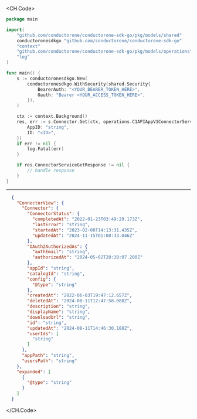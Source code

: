 
<CH.Code>
```go Get.go
package main

import(
	"github.com/conductorone/conductorone-sdk-go/pkg/models/shared"
	conductoronesdkgo "github.com/conductorone/conductorone-sdk-go"
	"context"
	"github.com/conductorone/conductorone-sdk-go/pkg/models/operations"
	"log"
)

func main() {
    s := conductoronesdkgo.New(
        conductoronesdkgo.WithSecurity(shared.Security{
            BearerAuth: "<YOUR_BEARER_TOKEN_HERE>",
            Oauth: "Bearer <YOUR_ACCESS_TOKEN_HERE>",
        }),
    )

    ctx := context.Background()
    res, err := s.Connector.Get(ctx, operations.C1APIAppV1ConnectorServiceGetRequest{
        AppID: "string",
        ID: "<ID>",
    })
    if err != nil {
        log.Fatal(err)
    }

    if res.ConnectorServiceGetResponse != nil {
        // handle response
    }
}
```
---

```json Example Response
  {
    "ConnectorView": {
      "Connector": {
        "ConnectorStatus": {
          "completedAt": "2022-01-23T03:49:29.173Z",
          "lastError": "string",
          "startedAt": "2023-02-08T14:13:31.435Z",
          "updatedAt": "2024-11-15T01:00:33.046Z"
        },
        "OAuth2AuthorizedAs": {
          "authEmail": "string",
          "authorizedAt": "2024-05-02T20:38:07.200Z"
        },
        "appId": "string",
        "catalogId": "string",
        "config": {
          "@type": "string"
        },
        "createdAt": "2022-06-03T19:47:12.657Z",
        "deletedAt": "2024-08-11T12:47:58.088Z",
        "description": "string",
        "displayName": "string",
        "downloadUrl": "string",
        "id": "string",
        "updatedAt": "2024-08-11T14:46:30.188Z",
        "userIds": [
          "string"
        ]
      },
      "appPath": "string",
      "usersPath": "string"
    },
    "expanded": [
      {
        "@type": "string"
      }
    ]
  }
```
</CH.Code>
